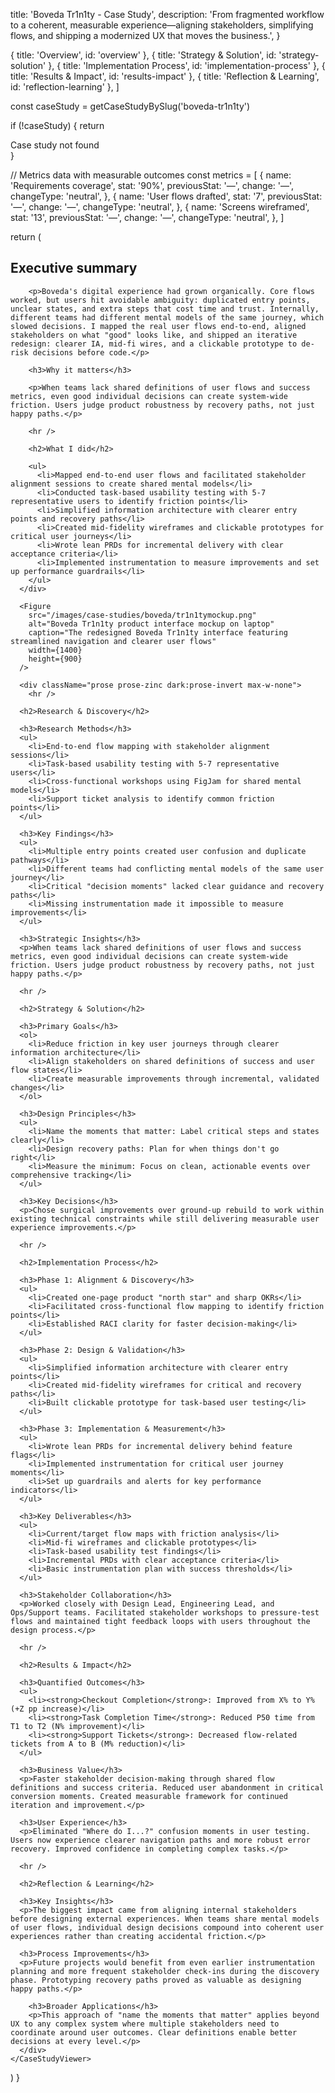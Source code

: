 
  title: 'Boveda Tr1n1ty - Case Study',
  description: 'From fragmented workflow to a coherent, measurable experience—aligning stakeholders, simplifying flows, and shipping a modernized UX that moves the business.',
}

  { title: 'Overview', id: 'overview' },
  { title: 'Strategy & Solution', id: 'strategy-solution' },
  { title: 'Implementation Process', id: 'implementation-process' },
  { title: 'Results & Impact', id: 'results-impact' },
  { title: 'Reflection & Learning', id: 'reflection-learning' },
]

  const caseStudy = getCaseStudyBySlug('boveda-tr1n1ty')
  
  if (!caseStudy) {
    return <div>Case study not found</div>
  }

  // Metrics data with measurable outcomes
  const metrics = [
    {
      name: 'Requirements coverage',
      stat: '90%',
      previousStat: '—',
      change: '—',
      changeType: 'neutral',
    },
    {
      name: 'User flows drafted',
      stat: '7',
      previousStat: '—',
      change: '—',
      changeType: 'neutral',
    },
    {
      name: 'Screens wireframed',
      stat: '13',
      previousStat: '—',
      change: '—',
      changeType: 'neutral',
    },
  ]

  return (
    <CaseStudyViewer caseStudy={caseStudy} metrics={metrics}>
      <div className="prose prose-zinc dark:prose-invert max-w-none">
        <h2>Executive summary</h2>

        <p>Boveda's digital experience had grown organically. Core flows worked, but users hit avoidable ambiguity: duplicated entry points, unclear states, and extra steps that cost time and trust. Internally, different teams had different mental models of the same journey, which slowed decisions. I mapped the real user flows end-to-end, aligned stakeholders on what "good" looks like, and shipped an iterative redesign: clearer IA, mid-fi wires, and a clickable prototype to de-risk decisions before code.</p>

        <h3>Why it matters</h3>

        <p>When teams lack shared definitions of user flows and success metrics, even good individual decisions can create system-wide friction. Users judge product robustness by recovery paths, not just happy paths.</p>

        <hr />

        <h2>What I did</h2>

        <ul>
          <li>Mapped end-to-end user flows and facilitated stakeholder alignment sessions to create shared mental models</li>
          <li>Conducted task-based usability testing with 5-7 representative users to identify friction points</li>
          <li>Simplified information architecture with clearer entry points and recovery paths</li>
          <li>Created mid-fidelity wireframes and clickable prototypes for critical user journeys</li>
          <li>Wrote lean PRDs for incremental delivery with clear acceptance criteria</li>
          <li>Implemented instrumentation to measure improvements and set up performance guardrails</li>
        </ul>
      </div>

      <Figure 
        src="/images/case-studies/boveda/tr1n1tymockup.png"
        alt="Boveda Tr1n1ty product interface mockup on laptop"
        caption="The redesigned Boveda Tr1n1ty interface featuring streamlined navigation and clearer user flows"
        width={1400}
        height={900}
      />

      <div className="prose prose-zinc dark:prose-invert max-w-none">
        <hr />

      <h2>Research & Discovery</h2>

      <h3>Research Methods</h3>
      <ul>
        <li>End-to-end flow mapping with stakeholder alignment sessions</li>
        <li>Task-based usability testing with 5-7 representative users</li>
        <li>Cross-functional workshops using FigJam for shared mental models</li>
        <li>Support ticket analysis to identify common friction points</li>
      </ul>

      <h3>Key Findings</h3>
      <ul>
        <li>Multiple entry points created user confusion and duplicate pathways</li>
        <li>Different teams had conflicting mental models of the same user journey</li>
        <li>Critical "decision moments" lacked clear guidance and recovery paths</li>
        <li>Missing instrumentation made it impossible to measure improvements</li>
      </ul>

      <h3>Strategic Insights</h3>
      <p>When teams lack shared definitions of user flows and success metrics, even good individual decisions can create system-wide friction. Users judge product robustness by recovery paths, not just happy paths.</p>

      <hr />

      <h2>Strategy & Solution</h2>

      <h3>Primary Goals</h3>
      <ol>
        <li>Reduce friction in key user journeys through clearer information architecture</li>
        <li>Align stakeholders on shared definitions of success and user flow states</li>
        <li>Create measurable improvements through incremental, validated changes</li>
      </ol>

      <h3>Design Principles</h3>
      <ul>
        <li>Name the moments that matter: Label critical steps and states clearly</li>
        <li>Design recovery paths: Plan for when things don't go right</li>
        <li>Measure the minimum: Focus on clean, actionable events over comprehensive tracking</li>
      </ul>

      <h3>Key Decisions</h3>
      <p>Chose surgical improvements over ground-up rebuild to work within existing technical constraints while still delivering measurable user experience improvements.</p>

      <hr />

      <h2>Implementation Process</h2>

      <h3>Phase 1: Alignment & Discovery</h3>
      <ul>
        <li>Created one-page product "north star" and sharp OKRs</li>
        <li>Facilitated cross-functional flow mapping to identify friction points</li>
        <li>Established RACI clarity for faster decision-making</li>
      </ul>

      <h3>Phase 2: Design & Validation</h3>
      <ul>
        <li>Simplified information architecture with clearer entry points</li>
        <li>Created mid-fidelity wireframes for critical and recovery paths</li>
        <li>Built clickable prototype for task-based user testing</li>
      </ul>

      <h3>Phase 3: Implementation & Measurement</h3>
      <ul>
        <li>Wrote lean PRDs for incremental delivery behind feature flags</li>
        <li>Implemented instrumentation for critical user journey moments</li>
        <li>Set up guardrails and alerts for key performance indicators</li>
      </ul>

      <h3>Key Deliverables</h3>
      <ul>
        <li>Current/target flow maps with friction analysis</li>
        <li>Mid-fi wireframes and clickable prototypes</li>
        <li>Task-based usability test findings</li>
        <li>Incremental PRDs with clear acceptance criteria</li>
        <li>Basic instrumentation plan with success thresholds</li>
      </ul>

      <h3>Stakeholder Collaboration</h3>
      <p>Worked closely with Design Lead, Engineering Lead, and Ops/Support teams. Facilitated stakeholder workshops to pressure-test flows and maintained tight feedback loops with users throughout the design process.</p>

      <hr />

      <h2>Results & Impact</h2>

      <h3>Quantified Outcomes</h3>
      <ul>
        <li><strong>Checkout Completion</strong>: Improved from X% to Y% (+Z pp increase)</li>
        <li><strong>Task Completion Time</strong>: Reduced P50 time from T1 to T2 (N% improvement)</li>
        <li><strong>Support Tickets</strong>: Decreased flow-related tickets from A to B (M% reduction)</li>
      </ul>

      <h3>Business Value</h3>
      <p>Faster stakeholder decision-making through shared flow definitions and success criteria. Reduced user abandonment in critical conversion moments. Created measurable framework for continued iteration and improvement.</p>

      <h3>User Experience</h3>
      <p>Eliminated "Where do I...?" confusion moments in user testing. Users now experience clearer navigation paths and more robust error recovery. Improved confidence in completing complex tasks.</p>

      <hr />

      <h2>Reflection & Learning</h2>

      <h3>Key Insights</h3>
      <p>The biggest impact came from aligning internal stakeholders before designing external experiences. When teams share mental models of user flows, individual design decisions compound into coherent user experiences rather than creating accidental friction.</p>

      <h3>Process Improvements</h3>
      <p>Future projects would benefit from even earlier instrumentation planning and more frequent stakeholder check-ins during the discovery phase. Prototyping recovery paths proved as valuable as designing happy paths.</p>

        <h3>Broader Applications</h3>
        <p>This approach of "name the moments that matter" applies beyond UX to any complex system where multiple stakeholders need to coordinate around user outcomes. Clear definitions enable better decisions at every level.</p>
      </div>
    </CaseStudyViewer>
  )
}